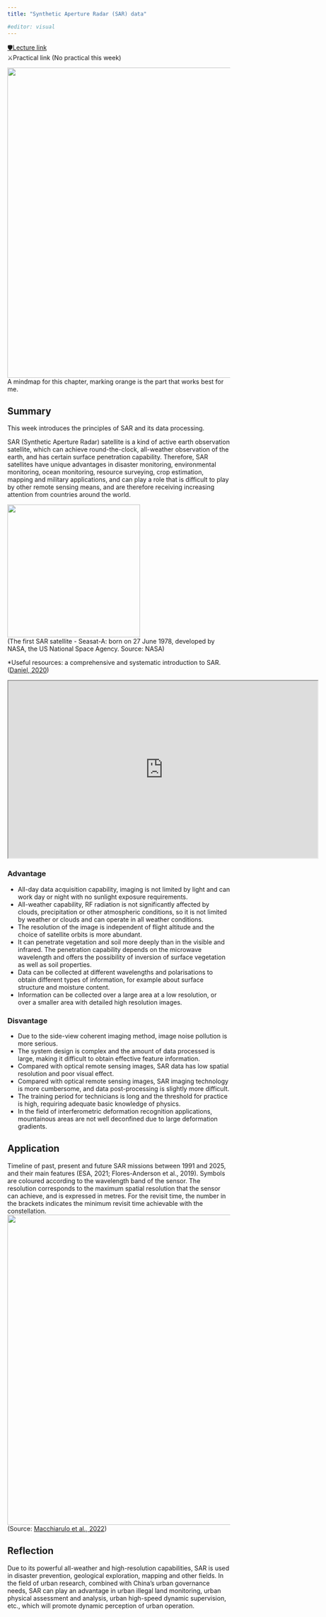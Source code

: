 ```yaml
---
title: "Synthetic Aperture Radar (SAR) data"

#editor: visual
---
```


[🛡Lecture link](https://andrewmaclachlan.github.io/CASA0023-lecture-9/#1)<br/> ⚔️Practical link (No practical this week)<br/>

<img src="https://raw.githubusercontent.com/Murphy829/RSETEST/cfad0da659f496bf719127057fe096a910dbfa5b/imgs/mindmaps/9%2BSynthetic%2BAperture%2BRadar%2B(SAR)%2Bdata.svg" width="700"/><br/> A mindmap for this chapter, marking orange is the part that works best for me.

## Summary

This week introduces the principles of SAR and its data processing. 

SAR (Synthetic Aperture Radar) satellite is a kind of active earth observation satellite, which can achieve round-the-clock, all-weather observation of the earth, and has certain surface penetration capability. Therefore, SAR satellites have unique advantages in disaster monitoring, environmental monitoring, ocean monitoring, resource surveying, crop estimation, mapping and military applications, and can play a role that is difficult to play by other remote sensing means, and are therefore receiving increasing attention from countries around the world.

<img src="https://github.com/Murphy829/RSETEST/blob/main/imgs/SAR.jpg?raw=true"/ width=300><br/>
(The first SAR satellite - Seasat-A: born on 27 June 1978, developed by NASA, the US National Space Agency. Source: NASA)

*Useful resources: a comprehensive and systematic introduction to SAR.([Daniel, 2020](https://medium.com/the-downlinq/sar-101-an-introduction-to-synthetic-aperture-radar-2f0b6246c4a0))
```{=html}
<iframe width="700" height="400" src="https://medium.com/the-downlinq/sar-101-an-introduction-to-synthetic-aperture-radar-2f0b6246c4a0"></iframe>
```

### Advantage

- All-day data acquisition capability, imaging is not limited by light and can work day or night with no sunlight exposure requirements.
- All-weather capability, RF radiation is not significantly affected by clouds, precipitation or other atmospheric conditions, so it is not limited by weather or clouds and can operate in all weather conditions.
- The resolution of the image is independent of flight altitude and the choice of satellite orbits is more abundant.
- It can penetrate vegetation and soil more deeply than in the visible and infrared. The penetration capability depends on the microwave wavelength and  offers the possibility of inversion of surface vegetation as well as soil properties.
- Data can be collected at different wavelengths and polarisations to obtain different types of information, for example about surface structure and  moisture content.
- Information can be collected over a large area at a low resolution, or over a smaller area with detailed high resolution images.

### Disvantage

- Due to the side-view coherent imaging method, image noise pollution is more serious.
- The system design is complex and the amount of data processed is large, making it difficult to obtain effective feature information.
- Compared with optical remote sensing images, SAR data has low spatial resolution and poor visual effect.
- Compared with optical remote sensing images, SAR imaging technology is more cumbersome, and data post-processing is slightly more difficult. 
- The training period for technicians is long and the threshold for practice is high, requiring adequate basic knowledge of physics.
- In the field of interferometric deformation recognition applications, mountainous areas are not well deconfined due to large deformation gradients.


## Application

Timeline of past, present and future SAR missions between 1991 and 2025, and their main features (ESA, 2021; Flores-Anderson et al., 2019). Symbols are coloured according to the wavelength band of the sensor. The resolution corresponds to the maximum spatial resolution that the sensor can achieve, and is expressed in metres. For the revisit time, the number in the brackets indicates the minimum revisit time achievable with the constellation.
<img src ="https://www.researchgate.net/profile/Giorgia-Giardina/publication/356791826/figure/fig2/AS:1098557885026304@1638928018426/Timeline-of-past-present-and-future-SAR-missions-between-1991-and-2025-and-their-main.png"/ width=700><br/>
(Source: [Macchiarulo et al., 2022](https://www.researchgate.net/publication/356791826_Multi-Temporal_InSAR_for_transport_infrastructure_monitoring_Recent_trends_and_challenges))


## Reflection

Due to its powerful all-weather and high-resolution capabilities, SAR is used in disaster prevention, geological exploration, mapping and other fields. In the field of urban research, combined with China's urban governance needs, SAR can play an advantage in urban illegal land monitoring, urban physical assessment and analysis, urban high-speed dynamic supervision, etc., which will promote dynamic perception of urban operation.
